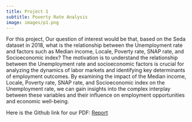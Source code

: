 ```yaml
---
title: Project 1
subtitle: Poverty Rate Analysis 
image: images/p1.png
---
```

For this project,  Our question of interest would be that, based on the Seda dataset in 2018, what is the relationship between the Unemployment rate and factors such as Median income, Locale, Poverty rate, SNAP rate, and Socioeconomic index? The motivation is to understand the relationship between the Unemployment rate and socioeconomic factors is crucial for analyzing the dynamics of labor markets and identifying key determinants of employment outcomes. By examining the impact of the Median income, Locale, Poverty rate, SNAP rate, and Socioeconomic index on the Unemployment rate, we can gain insights into the complex interplay between these variables and their influence on employment opportunities and economic well-being.

Here is the Github link for our PDF: [Report](https://github.com/shuaiheng-tao/Personal-Website/blob/335fd1c33505bff8ce60926ca053df31b6bb8256/Projects/final_project.pdf)